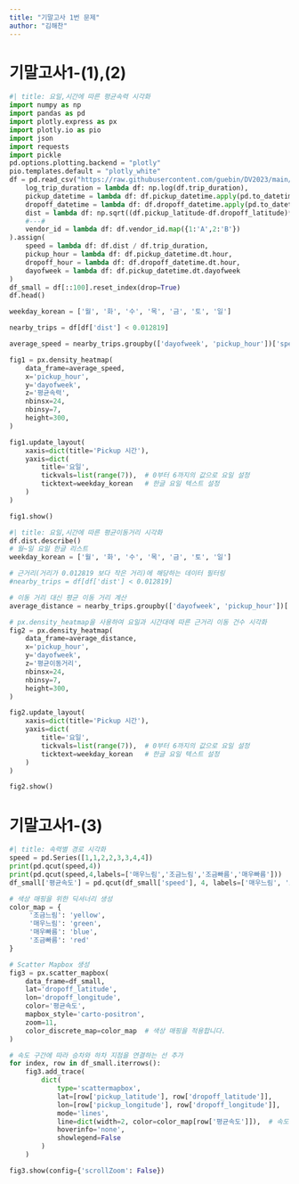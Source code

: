 ```yaml
---
title: "기말고사 1번 문제"
author: "김해찬"
--- 
```


# 기말고사1-(1),(2)

```python
#| title: 요일,시간에 따른 평균속력 시각화
import numpy as np
import pandas as pd
import plotly.express as px
import plotly.io as pio
import json
import requests
import pickle
pd.options.plotting.backend = "plotly"
pio.templates.default = "plotly_white"
df = pd.read_csv("https://raw.githubusercontent.com/guebin/DV2023/main/posts/NYCTaxi.csv").assign(
    log_trip_duration = lambda df: np.log(df.trip_duration),
    pickup_datetime = lambda df: df.pickup_datetime.apply(pd.to_datetime),
    dropoff_datetime = lambda df: df.dropoff_datetime.apply(pd.to_datetime),
    dist = lambda df: np.sqrt((df.pickup_latitude-df.dropoff_latitude)**2 + (df.pickup_longitude-df.dropoff_longitude)**2),
    #---#
    vendor_id = lambda df: df.vendor_id.map({1:'A',2:'B'})
).assign(
    speed = lambda df: df.dist / df.trip_duration,
    pickup_hour = lambda df: df.pickup_datetime.dt.hour,
    dropoff_hour = lambda df: df.dropoff_datetime.dt.hour,
    dayofweek = lambda df: df.pickup_datetime.dt.dayofweek
)
df_small = df[::100].reset_index(drop=True)
df.head()

weekday_korean = ['월', '화', '수', '목', '금', '토', '일']

nearby_trips = df[df['dist'] < 0.012819]

average_speed = nearby_trips.groupby(['dayofweek', 'pickup_hour'])['speed'].mean().reset_index(name='평균속력')

fig1 = px.density_heatmap(
    data_frame=average_speed,
    x='pickup_hour',
    y='dayofweek',
    z='평균속력',
    nbinsx=24,
    nbinsy=7,
    height=300,
)

fig1.update_layout(
    xaxis=dict(title='Pickup 시간'),
    yaxis=dict(
        title='요일',
        tickvals=list(range(7)),  # 0부터 6까지의 값으로 요일 설정
        ticktext=weekday_korean   # 한글 요일 텍스트 설정
    )
)

fig1.show()
```

```python
#| title: 요일,시간에 따른 평균이동거리 시각화   
df.dist.describe()
# 월~일 요일 한글 리스트
weekday_korean = ['월', '화', '수', '목', '금', '토', '일']

# 근거리(거리가 0.012819 보다 작은 거리)에 해당하는 데이터 필터링
#nearby_trips = df[df['dist'] < 0.012819]

# 이동 거리 대신 평균 이동 거리 계산
average_distance = nearby_trips.groupby(['dayofweek', 'pickup_hour'])['dist'].mean().reset_index(name='평균이동거리')

# px.density_heatmap을 사용하여 요일과 시간대에 따른 근거리 이동 건수 시각화
fig2 = px.density_heatmap(
    data_frame=average_distance,
    x='pickup_hour',
    y='dayofweek',
    z='평균이동거리',
    nbinsx=24,
    nbinsy=7,
    height=300,
)

fig2.update_layout(
    xaxis=dict(title='Pickup 시간'),
    yaxis=dict(
        title='요일',
        tickvals=list(range(7)),  # 0부터 6까지의 값으로 요일 설정
        ticktext=weekday_korean   # 한글 요일 텍스트 설정
    )
)

fig2.show()
```

# 기말고사1-(3)

```python
#| title: 속력별 경로 시각화
speed = pd.Series([1,1,2,2,3,3,4,4])
print(pd.qcut(speed,4))
print(pd.qcut(speed,4,labels=['매우느림','조금느림','조금빠름','매우빠름']))
df_small['평균속도'] = pd.qcut(df_small['speed'], 4, labels=['매우느림', '조금느림', '조금빠름', '매우빠름'])

# 색상 매핑을 위한 딕셔너리 생성
color_map = {
     '조금느림': 'yellow',
     '매우느림': 'green',
     '매우빠름': 'blue',
     '조금빠름': 'red'
}

# Scatter Mapbox 생성
fig3 = px.scatter_mapbox(
    data_frame=df_small,
    lat='dropoff_latitude',
    lon='dropoff_longitude',
    color='평균속도',
    mapbox_style='carto-positron',
    zoom=11,
    color_discrete_map=color_map  # 색상 매핑을 적용합니다.
)

# 속도 구간에 따라 승차와 하차 지점을 연결하는 선 추가
for index, row in df_small.iterrows():
    fig3.add_trace(
        dict(
            type='scattermapbox',
            lat=[row['pickup_latitude'], row['dropoff_latitude']],
            lon=[row['pickup_longitude'], row['dropoff_longitude']],
            mode='lines',
            line=dict(width=2, color=color_map[row['평균속도']]),  # 속도 구간에 따라 색상 설정
            hoverinfo='none',
            showlegend=False
        )
    )

fig3.show(config={'scrollZoom': False})
```